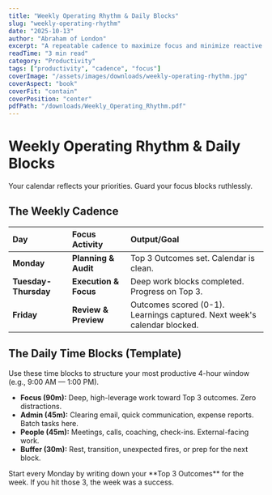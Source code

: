 ```yaml
---
title: "Weekly Operating Rhythm & Daily Blocks"
slug: "weekly-operating-rhythm"
date: "2025-10-13"
author: "Abraham of London"
excerpt: "A repeatable cadence to maximize focus and minimize reactive work."
readTime: "3 min read"
category: "Productivity"
tags: ["productivity", "cadence", "focus"]
coverImage: "/assets/images/downloads/weekly-operating-rhythm.jpg"
coverAspect: "book"
coverFit: "contain"
coverPosition: "center"
pdfPath: "/downloads/Weekly_Operating_Rhythm.pdf"
---
```


# Weekly Operating Rhythm & Daily Blocks

<PullLine subtle>Your calendar reflects your priorities. Guard your focus blocks ruthlessly.</PullLine>

## The Weekly Cadence


| Day | Focus Activity | Output/Goal |
|:---|:---|:---|
| **Monday** | **Planning & Audit** | Top 3 Outcomes set. Calendar is clean. |
| **Tuesday-Thursday** | **Execution & Focus** | Deep work blocks completed. Progress on Top 3. |
| **Friday** | **Review & Preview** | Outcomes scored (0-1). Learnings captured. Next week's calendar blocked. |


<Rule />

## The Daily Time Blocks (Template)

Use these time blocks to structure your most productive 4-hour window (e.g., 9:00 AM — 1:00 PM).

- **Focus (90m):** Deep, high-leverage work toward Top 3 outcomes. Zero distractions.
- **Admin (45m):** Clearing email, quick communication, expense reports. Batch tasks here.
- **People (45m):** Meetings, calls, coaching, check-ins. External-facing work.
- **Buffer (30m):** Rest, transition, unexpected fires, or prep for the next block.

<Note tone="key" title="Rule of 3">
Start every Monday by writing down your **Top 3 Outcomes** for the week. If you hit those 3, the week was a success.
</Note>